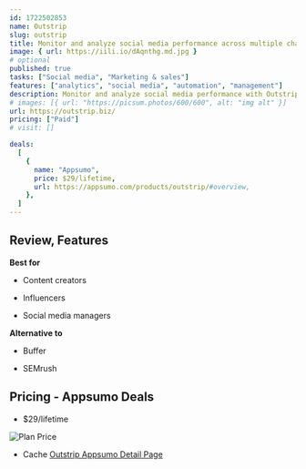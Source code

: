 ```yaml
---
id: 1722502853
name: Outstrip
slug: outstrip
title: Monitor and analyze social media performance across multiple channels
image: { url: https://iili.io/dAqnthg.md.jpg }
# optional
published: true
tasks: ["Social media", "Marketing & sales"]
features: ["analytics", "social media", "automation", "management"]
description: Monitor and analyze social media performance with Outstrip's comprehensive analytics toolManage multiple social media accounts under a single brand and receive automated reports for data-driven decisions
# images: [{ url: "https://picsum.photos/600/600", alt: "img alt" }]
url: https://outstrip.biz/
pricing: ["Paid"]
# visit: []

deals:
  [
    {
      name: "Appsumo",
      price: $29/lifetime,
      url: https://appsumo.com/products/outstrip/#overview,
    },
  ]
---
```


## Review, Features

**Best for**

- Content creators

- Influencers

- Social media managers

**Alternative to**

- Buffer

- SEMrush

## Pricing - Appsumo Deals

- $29/lifetime

<Img src="https://iili.io/dAxMZuV.png" alt="Plan Price" />

- Cache [Outstrip Appsumo Detail Page](https://iili.io/dAxVAAl.png)
